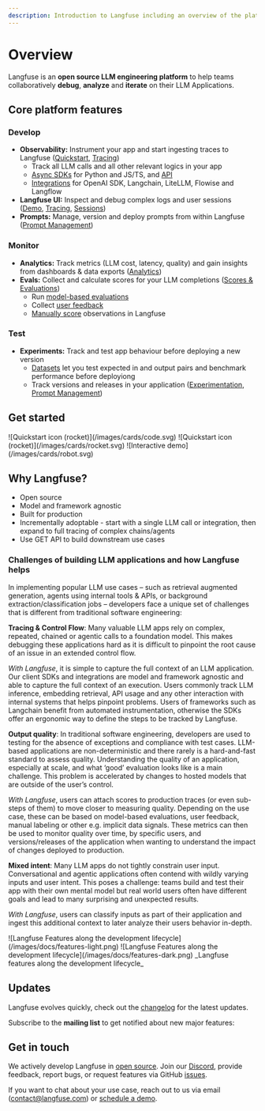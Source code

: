 ```yaml
---
description: Introduction to Langfuse including an overview of the platform and its core features.
---
```



# Overview

Langfuse is an **open source LLM engineering platform** to help teams collaboratively **debug**, **analyze** and **iterate** on their LLM Applications.

## Core platform features

### Develop

- **Observability:** Instrument your app and start ingesting traces to Langfuse ([Quickstart](/docs/get-started), [Tracing](/docs/tracing/overview))
  - Track all LLM calls and all other relevant logics in your app
  - [Async SDKs](/docs/sdk/overview) for Python and JS/TS, and [API](https://api.reference.langfuse.com)
  - [Integrations](/docs/integrations/overview) for OpenAI SDK, Langchain, LiteLLM, Flowise and Langflow
- **Langfuse UI:** Inspect and debug complex logs and user sessions ([Demo](/docs/demo), [Tracing](/docs/tracing/overview), [Sessions](/docs/tracing/sessions))
- **Prompts:** Manage, version and deploy prompts from within Langfuse ([Prompt Management](/docs/prompts))

### Monitor

- **Analytics:** Track metrics (LLM cost, latency, quality) and gain insights from dashboards & data exports ([Analytics](/docs/analytics))
- **Evals:** Collect and calculate scores for your LLM completions ([Scores & Evaluations](/docs/scores))
  - Run [model-based evaluations](/docs/scores/model-based-evals/overview)
  - Collect [user feedback](/docs/scores/user-feedback)
  - [Manually score](/docs/scores/manually) observations in Langfuse

### Test

- **Experiments:** Track and test app behaviour before deploying a new version
  - [Datasets](/docs/datasets/overview) let you test expected in and output pairs and benchmark performance before deployiong
  - Track versions and releases in your application ([Experimentation](/docs/experimentation), [Prompt Management](/docs/prompts))

## Get started

<Cards num={3}>
  <Card href="/docs/tracing/overview" title="How tracing works" image arrow>
    ![Quickstart icon (rocket)](/images/cards/code.svg)
  </Card>
  <Card href="/docs/get-started" title="Quickstart" image arrow>
    ![Quickstart icon (rocket)](/images/cards/rocket.svg)
  </Card>
  <Card href="/docs/demo" title="Interactive demo" image arrow>
    ![Interactive demo](/images/cards/robot.svg)
  </Card>
</Cards>

## Why Langfuse?

- Open source
- Model and framework agnostic
- Built for production
- Incrementally adoptable - start with a single LLM call or integration, then expand to full tracing of complex chains/agents
- Use GET API to build downstream use cases

<div className="rounded-lg px-5 py-5 my-10 bg-primary/5 ring-1 ring-primary/20">

<h3 className="nx-font-semibold nx-tracking-tight nx-text-slate-900 dark:nx-text-slate-100 nx-text-2xl">
  Challenges of building LLM applications and how Langfuse helps
</h3>

In implementing popular LLM use cases – such as retrieval augmented generation, agents using internal tools & APIs, or background extraction/classification jobs – developers face a unique set of challenges that is different from traditional software engineering:

**Tracing & Control Flow**: Many valuable LLM apps rely on complex, repeated, chained or agentic calls to a foundation model. This makes debugging these applications hard as it is difficult to pinpoint the root cause of an issue in an extended control flow.

_With Langfuse_, it is simple to capture the full context of an LLM application. Our client SDKs and integrations are model and framework agnostic and able to capture the full context of an execution. Users commonly track LLM inference, embedding retrieval, API usage and any other interaction with internal systems that helps pinpoint problems. Users of frameworks such as Langchain benefit from automated instrumentation, otherwise the SDKs offer an ergonomic way to define the steps to be tracked by Langfuse.

**Output quality**: In traditional software engineering, developers are used to testing for the absence of exceptions and compliance with test cases. LLM-based applications are non-deterministic and there rarely is a hard-and-fast standard to assess quality. Understanding the quality of an application, especially at scale, and what ‘good’ evaluation looks like is a main challenge. This problem is accelerated by changes to hosted models that are outside of the user’s control.

_With Langfuse_, users can attach scores to production traces (or even sub-steps of them) to move closer to measuring quality. Depending on the use case, these can be based on model-based evaluations, user feedback, manual labeling or other e.g. implicit data signals. These metrics can then be used to monitor quality over time, by specific users, and versions/releases of the application when wanting to understand the impact of changes deployed to production.

**Mixed intent**: Many LLM apps do not tightly constrain user input. Conversational and agentic applications often contend with wildly varying inputs and user intent.
This poses a challenge: teams build and test their app with their own mental model but real world users often have different goals and lead to many surprising and unexpected results.

_With Langfuse_, users can classify inputs as part of their application and ingest this additional context to later analyze their users behavior in-depth.

<Frame
  transparent
  fullWidth
  className="mt-10 rounded-lg ring-primary/20 ring-1 dark:hidden"
>
  ![Langfuse Features along the development
  lifecycle](/images/docs/features-light.png)
</Frame>
<Frame
  transparent
  fullWidth
  className="mt-10 rounded-lg ring-primary/20 ring-1 hidden dark:block"
>
  ![Langfuse Features along the development
  lifecycle](/images/docs/features-dark.png)
</Frame>
<span>_Langfuse features along the development lifecycle_</span>

</div>

## Updates

Langfuse evolves quickly, check out the [changelog](/changelog) for the latest updates.

Subscribe to the **mailing list** to get notified about new major features:

<ProductUpdateSignup source="langfuse.com/docs" className="mt-2" />

## Get in touch

We actively develop Langfuse in [open source](/docs/open-source). Join our [Discord](/discord), provide feedback, report bugs, or request features via GitHub [issues](/issue).

If you want to chat about your use case, reach out to us via email (contact@langfuse.com) or [schedule a demo](/schedule-demo).
